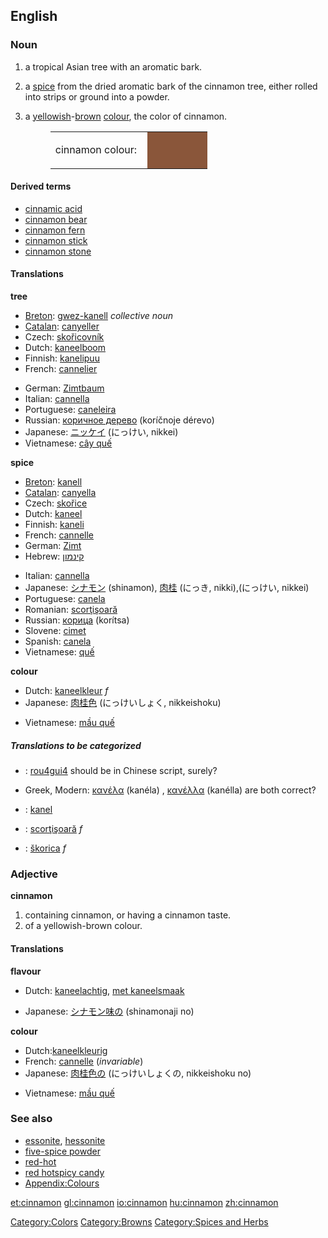 {{wikipedia}}
==English==
===Noun===
{{en-noun-reg-both}}

#{{countable}} a tropical Asian tree with an aromatic bark.
#{{uncountable}} a [[spice]] from the dried aromatic bark of the cinnamon tree, either rolled into strips or ground into a powder.
#{{countable}} a [[yellow]]ish-[[brown]] [[color|colour]], the color of cinnamon.
#:<table><tr><td>cinnamon colour: &nbsp;</td><td bgcolor="#8A563A" width="80">&nbsp; </td></tr></table>

====Derived terms====
*[[cinnamic acid]]
*[[cinnamon bear]]
*[[cinnamon fern]]
*[[cinnamon stick]]
*[[cinnamon stone]]

====Translations====
'''tree'''
{{top}}
*[[Breton]]: [[gwez-kanell]] ''collective noun''
*[[Catalan]]: [[canyeller]] {{m}}
*Czech: [[skořicovník]]  {{m}}
*Dutch: [[kaneelboom]] {{m}}
*Finnish: [[kanelipuu]]
*French: [[cannelier]] {{m}}
{{mid}}
*German: [[Zimtbaum]] {{m}}
*Italian: [[cannella]] {{f}}
*Portuguese: [[caneleira]] {{f}}
*Russian: [[коричное дерево]] (koríčnoje dérevo) {{n}}
*Japanese: [[ニッケイ]] (にっけい, nikkei)
*Vietnamese: [[cây quế]] 
{{bottom}}

'''spice'''
{{top}}
*[[Breton]]: [[kanell]] {{m}}
*[[Catalan]]: [[canyella]] {{f}}
*Czech: [[skořice]] {{f}} 
*Dutch: [[kaneel]] {{m}} 
*Finnish: [[kaneli]]
*French: [[cannelle]] {{f}}
*German: [[Zimt]] {{m}}
*Hebrew: [[קינמון]]
{{mid}}
*Italian: [[cannella]] {{f}}
*Japanese: [[シナモン]] (shinamon), [[肉桂]] (にっき, nikki),(にっけい, nikkei)
*Portuguese: [[canela#Portuguese|canela]] {{f}}
*Romanian: [[scorţişoară]]
*Russian: [[корица]] (korítsa) {{f}}
*Slovene: [[cimet]] {{m}}
*Spanish: [[canela#Spanish|canela]] {{f}}
*Vietnamese: [[quế]] 
{{bottom}}

'''colour'''
{{top}}
*Dutch: [[kaneelkleur]] ''f'' 
*Japanese: [[肉桂色]] (にっけいしょく, nikkeishoku)
{{mid}}
*Vietnamese: [[mầu quế]] 
{{bottom}}

=====Translations to be categorized=====
{{checktrans}}
<!--Remove this section once all of the translations below have been moved into the tables above.-->
*{{ttbc|Chinese}}: [[rou4gui4]] should be in Chinese script, surely?
*Greek, Modern: [[κανέλα]] (kanéla) {{f}}, [[κανέλλα]] (kanélla) {{f}} are both correct?
*{{ttbc|Norwegian}}: [[kanel]]
*{{ttbc|Romanian}}: [[scorţişoară]] ''f''
*{{ttbc|Slovak}}: [[škorica]] ''f''

===Adjective===
'''cinnamon'''
#containing cinnamon, or having a cinnamon taste.
#of a yellowish-brown colour.

====Translations====
'''flavour'''
{{top}}
*Dutch: [[kaneelachtig]], [[met kaneelsmaak]]
{{mid}}
*Japanese: [[シナモン味]]の (shinamonaji no)
{{bottom}}

'''colour'''
{{top}}
*Dutch:[[kaneelkleurig]]
*French: [[cannelle]] (''invariable'')
*Japanese: [[肉桂色]]の (にっけいしょくの, nikkeishoku no)
{{mid}}
*Vietnamese: [[mầu quế]]
{{bottom}}

===See also===
*[[essonite]], [[hessonite]]
*[[five-spice powder]]
*[[red-hot]]
*[[red hotspicy candy]]
*[[Wiktionary_Appendix:Colours|Appendix:Colours]]

[[Category:Colors]]
[[Category:Browns]]
[[Category:Spices and Herbs]]

[[et:cinnamon]]
[[gl:cinnamon]]
[[io:cinnamon]]
[[hu:cinnamon]]
[[zh:cinnamon]]